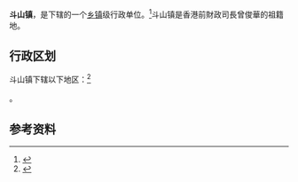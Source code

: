 {{中国乡级行政区|44/07/81/106/000}}

'''斗山镇'''，是{{PRC admin/fullname|44/07/81/106/000|3}}下辖的一个[[乡镇|乡镇]]级行政单位。<ref>{{PRC admin/ref sgc|{{PRC admin/parent|44/07/81/106/000}}}}</ref>斗山镇是香港前財政司長曾俊華的祖籍地。

== 行政区划 ==

斗山镇下辖以下地区：<ref>{{PRC admin/ref sgc|44/07/81/106/000}}</ref>

{{PRC admin/children|44/07/81/106/000}}。

== 参考资料 ==

{{reflist}}

{{行政区划小作品}}
{{PRC admin/navcat|44/07/81/106/000}}